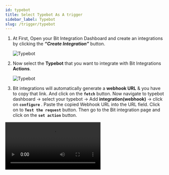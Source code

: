 ```yaml
---
id: typebot
title: Select Typebot As A trigger
sidebar_label: Typebot
slug: /trigger/typebot
---
```




1. At First, Open your Bit Integration Dashboard and create an integrations by clicking the **_“Create Integration”_** button.

   <Image src="trigger/_create-integrations" alt="Typebot" w="1020" h="350" />

2. Now select the **Typebot** that you want to integrate with Bit Integrations **Actions**.

   <Image src="trigger/typebot/select-trigger" alt="Typebot" w="1020" h="350" />

3.	Bit integrations will automatically generate a **webhook URL** & you have to copy that link. And click on the **`fetch`** button. Now navigate to typebot dashboard -> select your typebot -> Add **integration(webhook)** -> click on **`configure`** . Paste the copied Webhook URL into the URL field. Click on to **`Test the request`** button. Then go to the Bit integration page and click on the **`set action`** button.

   <Video src="typebot-fetch-data" alt="Typebot" w="1020" h="350" />



<br/>

:::info
  After completing these steps, the **Actions** list will appear, and select the action you want to integrate with your selected **Trigger**. Now you have to **authorize** the Action. To know more about authorization, Go to **Actions** from the left side menu and select the Action you want to integrate with your chosen trigger.
:::

